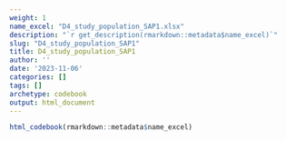 ```yaml
---
weight: 1
name_excel: "D4_study_population_SAP1.xlsx"
description: "`r get_description(rmarkdown::metadata$name_excel)`"
slug: "D4_study_population_SAP1"
title: D4_study_population_SAP1
author: ''
date: '2023-11-06'
categories: []
tags: []
archetype: codebook
output: html_document
---
```


```r
html_codebook(rmarkdown::metadata$name_excel)
```
